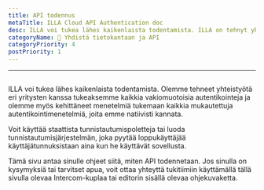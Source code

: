 ```yaml
---
title: API todennus
metaTitle: ILLA Cloud API Authentication doc
desc: ILLA voi tukea lähes kaikenlaista todentamista. ILLA on tehnyt yhteistyötä eri yritysten kanssa tukeakseen kaikkia vakiomuotoisia autentikointeja ja on myös kehittänyt menetelmiä tukemaan kaikkia mukautettuja autentikointimenetelmiä, joita emme natiivisti kannata.
categoryName: 📲 Yhdistä tietokantaan ja API
categoryPriority: 4
postPriority: 1
---
```


* * *

## <Heading hidden>API todennus</Heading>

ILLA voi tukea lähes kaikenlaista todentamista. Olemme tehneet yhteistyötä eri yritysten kanssa tukeaksemme kaikkia vakiomuotoisia autentikointeja ja olemme myös kehittäneet menetelmiä tukemaan kaikkia mukautettuja autentikointimenetelmiä, joita emme natiivisti kannata.

Voit käyttää staattista tunnistautumispoletteja tai luoda tunnistautumisjärjestelmän, joka pyytää loppukäyttäjää käyttäjätunnuksistaan aina kun he käyttävät sovellusta.

Tämä sivu antaa sinulle ohjeet siitä, miten API todennetaan. Jos sinulla on kysymyksiä tai tarvitset apua, voit ottaa yhteyttä tukitiimiin käyttämällä tällä sivulla olevaa Intercom-kuplaa tai editorin sisällä olevaa ohjekuvaketta.
